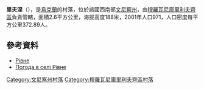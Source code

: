 {{coord|48|37|46|N|27|34|15|E|scale:30000|display=title}}

'''里夫涅'''（{{lang-uk|Рівне}}），是[[烏克蘭|烏克蘭]]的村落，位於該國西南部[[文尼察州|文尼察州]]，由[[穆羅瓦尼庫里利夫齊區|穆羅瓦尼庫里利夫齊區]]負責管轄，面積2.6平方公里，海拔高度188米，2001年人口971，人口密度每平方公里372.89人。

==參考資料==
*[http://w1.c1.rada.gov.ua/pls/z7502/A005?rdat1=03.08.2013&rf7571=2471 Рівне]{{dead link|date=2018年4月 |bot=InternetArchiveBot |fix-attempted=yes }}
* [http://weather.in.ua/ua/vinnickaja/22333 Погода в селі Рівне]

[[Category:文尼察州村落|Category:文尼察州村落]]
[[Category:穆羅瓦尼庫里利夫齊區村落|Category:穆羅瓦尼庫里利夫齊區村落]]


{{Vinnytsia-geo-stub}}